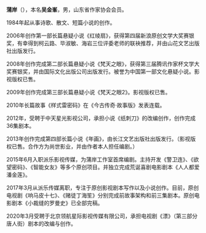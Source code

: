 {{multiple issues|
{{Copy edit|time=2020-07-31T04:56:31+00:00}}
{{Advert|time=2020-07-31T04:56:31+00:00}}
{{Prose|time=2020-07-31T04:56:31+00:00}}
{{BLP unsourced|time=2020-07-31T04:56:31+00:00}}
}}
'''蒲岸'''（{{bd|1965年|9月}}），本名'''吴金峯'''，男，山东省作家协会会员。

1984年起从事诗歌、散文、短篇小说的创作。

2006年创作第一部长篇悬疑小说《红绫扇》，获得第四届新浪原创文学大奖赛银奖，有幸得到柯云路、毕淑敏、海岩三位评委老师的联袂推荐，并由山花文艺出版社出版发行。

2008年创作完成第二部长篇悬疑小说《梵天之眼》，获得第三届腾讯作家杯文学大奖赛银奖，并由国际文化出版公司出版发行。被誉为中国第一部文化悬疑小说。影视版权已售。

2009年创作完成第三部长篇悬疑小说《梵天之眼2》。影视版权已售。

2010年长篇故事《样式雷密码》在《今古传奇·故事版》发表连载。

2012年，受聘于中天星光影视公司，承担小说《纸刺刀》的改编创作，创作完成36集剧本。

2013年创作完成第四部长篇小说《年画》，由长江文艺出版社出版发行。（影视版权已售。合作方为尚世影业，并由作者本人担任编剧。）

2015年6月入职派乐影视传媒，为蒲岸工作室首席编剧。主持开发《警卫连》、《欲望密码》、《智能女友》等多个原创项目。并独立完成荒诞喜剧电影剧本《人人都爱潘金莲》。

2017年3月从派乐传媒离职，专注于原创影视剧本写作以及小说创作。目前，原创电视剧《响马皮十七》、《赌徒丁海笙》分别完成前故事架构和前三集剧本。原创电影剧本《小裁缝的罗曼史》已全部完稿。

2020年3月受聘于北京领航星际影视传媒有限公司，承担电视剧《漂》（第三部分唐人街）剧本的改编与创作。